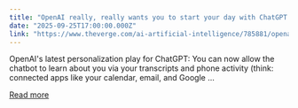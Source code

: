 ```yaml
---
title: "OpenAI really, really wants you to start your day with ChatGPT Pulse"
date: "2025-09-25T17:00:00.000Z"
link: "https://www.theverge.com/ai-artificial-intelligence/785881/openai-really-really-wants-you-to-start-your-day-with-chatgpt-pulse"
---
```


OpenAI's latest personalization play for ChatGPT: You can now allow the chatbot to learn about you via your transcripts and phone activity (think: connected apps like your calendar, email, and Google ...

[Read more](https://www.theverge.com/ai-artificial-intelligence/785881/openai-really-really-wants-you-to-start-your-day-with-chatgpt-pulse)
